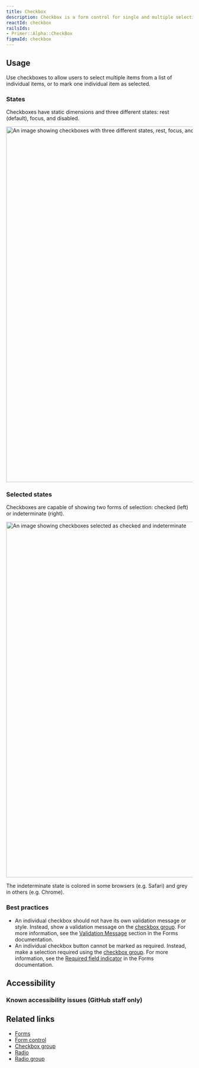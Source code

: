 ```yaml
---
title: Checkbox
description: Checkbox is a form control for single and multiple selections.
reactId: checkbox
railsIds:
- Primer::Alpha::CheckBox
figmaId: checkbox
---
```



## Usage

Use checkboxes to allow users to select multiple items from a list of individual items, or to mark one individual item as selected.

### States

Checkboxes have static dimensions and three different states: rest (default), focus, and disabled.

<img
  width="960"
  alt="An image showing checkboxes with three different states, rest, focus, and disabled."
  src="https://user-images.githubusercontent.com/586552/204882576-5b698ce7-c471-4f4e-9f33-c861842f5743.png"
/>

### Selected states

Checkboxes are capable of showing two forms of selection: checked (left) or indeterminate (right).

<img
  width="960"
  alt="An image showing checkboxes selected as checked and indeterminate"
  src="https://user-images.githubusercontent.com/586552/204883614-01743d25-1f7d-4261-b59d-8dd7ceaf29d3.png"
/>
<Caption>The indeterminate state is colored in some browsers (e.g. Safari) and grey in others (e.g. Chrome).</Caption>

### Best practices

- An individual checkbox should not have its own validation message or style. Instead, show a validation message on the [checkbox group](/components/checkbox-group). For more information, see the [Validation Message](../ui-patterns/forms/overview#validation) section in the Forms documentation.
- An individual checkbox button cannot be marked as required. Instead, make a selection required using the [checkbox group](/components/checkbox-group). For more information, see the [Required field indicator](../ui-patterns/forms/overview#required-field-indicator) in the Forms documentation.

## Accessibility

### Known accessibility issues (GitHub staff only)

 <AccessibilityLink label="Checkbox"/>

## Related links

- [Forms](../ui-patterns/forms/overview)
- [Form control](/components/form-control)
- [Checkbox group](/components/checkbox-group)
- [Radio](/components/radio)
- [Radio group](/components/radio-group)
